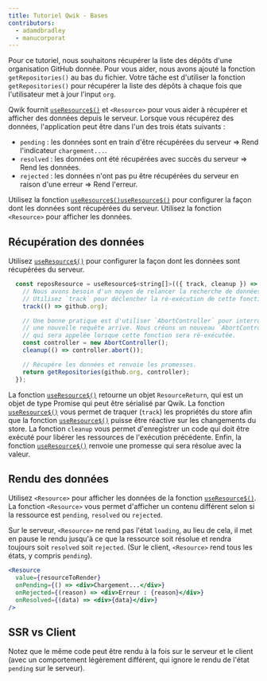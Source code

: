 ```yaml
---
title: Tutoriel Qwik - Bases
contributors:
  - adamdbradley
  - manucorporat
---
```


Pour ce tutoriel, nous souhaitons récupérer la liste des dépôts d'une organisation GitHub donnée. Pour vous aider, nous avons ajouté la fonction `getRepositories()` au bas du fichier. Votre tâche est d'utiliser la fonction `getRepositories()` pour récupérer la liste des dépôts à chaque fois que l'utilisateur met à jour l'input `org`.

Qwik fournit [`useResource$()`](/docs/components/resource/index.mdx) et `<Resource>` pour vous aider à récupérer et afficher des données depuis le serveur. Lorsque vous récupérez des données, l'application peut être dans l'un des trois états suivants :

- `pending` : les données sont en train d'être récupérées du serveur => Rend l'indicateur `chargement...`.
- `resolved` : les données ont été récupérées avec succès du serveur => Rend les données.
- `rejected` : les données n'ont pas pu être récupérées du serveur en raison d'une erreur => Rend l'erreur.

Utilisez la fonction [`useResource$()`](/docs/components/resource/index.mdx)[`useResource$()`](/docs/components/resource/index.mdx) pour configurer la façon dont les données sont récupérées du serveur. Utilisez la fonction `<Resource>` pour afficher les données.

## Récupération des données

Utilisez [`useResource$()`](/docs/components/resource/index.mdx) pour configurer la façon dont les données sont récupérées du serveur.

```jsx
  const reposResource = useResource$<string[]>(({ track, cleanup }) => {
    // Nous avons besoin d'un moyen de relancer la recherche de données chaque fois que le `github.org` change.
    // Utilisez `track` pour déclencher la ré-exécution de cette fonction de récupération de données.
    track(() => github.org);

    // Une bonne pratique est d'utiliser `AbortController` pour interrompre la récupération des données si
    // une nouvelle requête arrive. Nous créons un nouveau `AbortController` et nous enregistrons une fonction `cleanup`.
    // qui sera appelée lorsque cette fonction sera ré-exécutée.
    const controller = new AbortController();
    cleanup(() => controller.abort());

    // Récupére les données et renvoie les promesses.
    return getRepositories(github.org, controller);
  });
```

La fonction [`useResource$()`](/docs/components/resource/index.mdx) retourne un objet `ResourceReturn`, qui est un objet de type Promise qui peut être sérialisé par Qwik. La fonction [`useResource$()`](/docs/components/resource/index.mdx) vous permet de traquer (`track`) les propriétés du store afin que la fonction [`useResource$()`](/docs/components/resource/index.mdx) puisse être réactive sur les changements du store. La fonction `cleanup` vous permet d'enregistrer un code qui doit être exécuté pour libérer les ressources de l'exécution précédente. Enfin, la fonction [`useResource$()`](/docs/components/resource/index.mdx) renvoie une promesse qui sera résolue avec la valeur.

## Rendu des données

Utilisez `<Resource>` pour afficher les données de la fonction [`useResource$()`](/docs/components/resource/index.mdx). La fonction `<Resource>` vous permet d'afficher un contenu différent selon si la ressource est `pending`, `resolved` ou `rejected`.

Sur le serveur, `<Resource>` ne rend pas l'état `loading`, au lieu de cela, il met en pause le rendu jusqu'à ce que la ressource soit résolue et rendra toujours soit `resolved` soit `rejected`. (Sur le client, `<Resource>` rend tous les états, y compris `pending`).

```jsx
<Resource
  value={resourceToRender}
  onPending={() => <div>Chargement...</div>}
  onRejected={(reason) => <div>Erreur : {reason}</div>}
  onResolved={(data) => <div>{data}</div>}
/>
```

## SSR vs Client

Notez que le même code peut être rendu à la fois sur le serveur et le client (avec un comportement légèrement différent, qui ignore le rendu de l'état `pending` sur le serveur).

